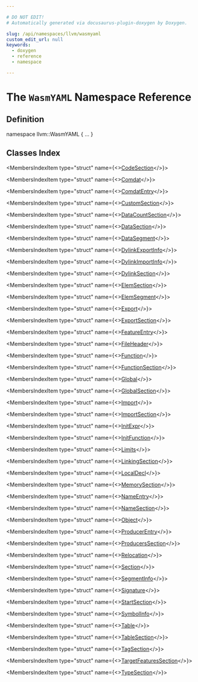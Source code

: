 ```yaml
---

# DO NOT EDIT!
# Automatically generated via docusaurus-plugin-doxygen by Doxygen.

slug: /api/namespaces/llvm/wasmyaml
custom_edit_url: null
keywords:
  - doxygen
  - reference
  - namespace

---
```





# The `WasmYAML` Namespace Reference

<DoxygenPage pluginConfig={pluginConfig}>



## Definition

<CodeBlock>namespace llvm::WasmYAML &#123; ... &#125;</CodeBlock>

## Classes Index

<MembersIndex>

<MembersIndexItem
  type="struct"
  name={<><a href="/docs/api/structs/llvm/wasmyaml/codesection">CodeSection</a></>}>
</MembersIndexItem>

<MembersIndexItem
  type="struct"
  name={<><a href="/docs/api/structs/llvm/wasmyaml/comdat">Comdat</a></>}>
</MembersIndexItem>

<MembersIndexItem
  type="struct"
  name={<><a href="/docs/api/structs/llvm/wasmyaml/comdatentry">ComdatEntry</a></>}>
</MembersIndexItem>

<MembersIndexItem
  type="struct"
  name={<><a href="/docs/api/structs/llvm/wasmyaml/customsection">CustomSection</a></>}>
</MembersIndexItem>

<MembersIndexItem
  type="struct"
  name={<><a href="/docs/api/structs/llvm/wasmyaml/datacountsection">DataCountSection</a></>}>
</MembersIndexItem>

<MembersIndexItem
  type="struct"
  name={<><a href="/docs/api/structs/llvm/wasmyaml/datasection">DataSection</a></>}>
</MembersIndexItem>

<MembersIndexItem
  type="struct"
  name={<><a href="/docs/api/structs/llvm/wasmyaml/datasegment">DataSegment</a></>}>
</MembersIndexItem>

<MembersIndexItem
  type="struct"
  name={<><a href="/docs/api/structs/llvm/wasmyaml/dylinkexportinfo">DylinkExportInfo</a></>}>
</MembersIndexItem>

<MembersIndexItem
  type="struct"
  name={<><a href="/docs/api/structs/llvm/wasmyaml/dylinkimportinfo">DylinkImportInfo</a></>}>
</MembersIndexItem>

<MembersIndexItem
  type="struct"
  name={<><a href="/docs/api/structs/llvm/wasmyaml/dylinksection">DylinkSection</a></>}>
</MembersIndexItem>

<MembersIndexItem
  type="struct"
  name={<><a href="/docs/api/structs/llvm/wasmyaml/elemsection">ElemSection</a></>}>
</MembersIndexItem>

<MembersIndexItem
  type="struct"
  name={<><a href="/docs/api/structs/llvm/wasmyaml/elemsegment">ElemSegment</a></>}>
</MembersIndexItem>

<MembersIndexItem
  type="struct"
  name={<><a href="/docs/api/structs/llvm/wasmyaml/export">Export</a></>}>
</MembersIndexItem>

<MembersIndexItem
  type="struct"
  name={<><a href="/docs/api/structs/llvm/wasmyaml/exportsection">ExportSection</a></>}>
</MembersIndexItem>

<MembersIndexItem
  type="struct"
  name={<><a href="/docs/api/structs/llvm/wasmyaml/featureentry">FeatureEntry</a></>}>
</MembersIndexItem>

<MembersIndexItem
  type="struct"
  name={<><a href="/docs/api/structs/llvm/wasmyaml/fileheader">FileHeader</a></>}>
</MembersIndexItem>

<MembersIndexItem
  type="struct"
  name={<><a href="/docs/api/structs/llvm/wasmyaml/function">Function</a></>}>
</MembersIndexItem>

<MembersIndexItem
  type="struct"
  name={<><a href="/docs/api/structs/llvm/wasmyaml/functionsection">FunctionSection</a></>}>
</MembersIndexItem>

<MembersIndexItem
  type="struct"
  name={<><a href="/docs/api/structs/llvm/wasmyaml/global">Global</a></>}>
</MembersIndexItem>

<MembersIndexItem
  type="struct"
  name={<><a href="/docs/api/structs/llvm/wasmyaml/globalsection">GlobalSection</a></>}>
</MembersIndexItem>

<MembersIndexItem
  type="struct"
  name={<><a href="/docs/api/structs/llvm/wasmyaml/import">Import</a></>}>
</MembersIndexItem>

<MembersIndexItem
  type="struct"
  name={<><a href="/docs/api/structs/llvm/wasmyaml/importsection">ImportSection</a></>}>
</MembersIndexItem>

<MembersIndexItem
  type="struct"
  name={<><a href="/docs/api/structs/llvm/wasmyaml/initexpr">InitExpr</a></>}>
</MembersIndexItem>

<MembersIndexItem
  type="struct"
  name={<><a href="/docs/api/structs/llvm/wasmyaml/initfunction">InitFunction</a></>}>
</MembersIndexItem>

<MembersIndexItem
  type="struct"
  name={<><a href="/docs/api/structs/llvm/wasmyaml/limits">Limits</a></>}>
</MembersIndexItem>

<MembersIndexItem
  type="struct"
  name={<><a href="/docs/api/structs/llvm/wasmyaml/linkingsection">LinkingSection</a></>}>
</MembersIndexItem>

<MembersIndexItem
  type="struct"
  name={<><a href="/docs/api/structs/llvm/wasmyaml/localdecl">LocalDecl</a></>}>
</MembersIndexItem>

<MembersIndexItem
  type="struct"
  name={<><a href="/docs/api/structs/llvm/wasmyaml/memorysection">MemorySection</a></>}>
</MembersIndexItem>

<MembersIndexItem
  type="struct"
  name={<><a href="/docs/api/structs/llvm/wasmyaml/nameentry">NameEntry</a></>}>
</MembersIndexItem>

<MembersIndexItem
  type="struct"
  name={<><a href="/docs/api/structs/llvm/wasmyaml/namesection">NameSection</a></>}>
</MembersIndexItem>

<MembersIndexItem
  type="struct"
  name={<><a href="/docs/api/structs/llvm/wasmyaml/object">Object</a></>}>
</MembersIndexItem>

<MembersIndexItem
  type="struct"
  name={<><a href="/docs/api/structs/llvm/wasmyaml/producerentry">ProducerEntry</a></>}>
</MembersIndexItem>

<MembersIndexItem
  type="struct"
  name={<><a href="/docs/api/structs/llvm/wasmyaml/producerssection">ProducersSection</a></>}>
</MembersIndexItem>

<MembersIndexItem
  type="struct"
  name={<><a href="/docs/api/structs/llvm/wasmyaml/relocation">Relocation</a></>}>
</MembersIndexItem>

<MembersIndexItem
  type="struct"
  name={<><a href="/docs/api/structs/llvm/wasmyaml/section">Section</a></>}>
</MembersIndexItem>

<MembersIndexItem
  type="struct"
  name={<><a href="/docs/api/structs/llvm/wasmyaml/segmentinfo">SegmentInfo</a></>}>
</MembersIndexItem>

<MembersIndexItem
  type="struct"
  name={<><a href="/docs/api/structs/llvm/wasmyaml/signature">Signature</a></>}>
</MembersIndexItem>

<MembersIndexItem
  type="struct"
  name={<><a href="/docs/api/structs/llvm/wasmyaml/startsection">StartSection</a></>}>
</MembersIndexItem>

<MembersIndexItem
  type="struct"
  name={<><a href="/docs/api/structs/llvm/wasmyaml/symbolinfo">SymbolInfo</a></>}>
</MembersIndexItem>

<MembersIndexItem
  type="struct"
  name={<><a href="/docs/api/structs/llvm/wasmyaml/table">Table</a></>}>
</MembersIndexItem>

<MembersIndexItem
  type="struct"
  name={<><a href="/docs/api/structs/llvm/wasmyaml/tablesection">TableSection</a></>}>
</MembersIndexItem>

<MembersIndexItem
  type="struct"
  name={<><a href="/docs/api/structs/llvm/wasmyaml/tagsection">TagSection</a></>}>
</MembersIndexItem>

<MembersIndexItem
  type="struct"
  name={<><a href="/docs/api/structs/llvm/wasmyaml/targetfeaturessection">TargetFeaturesSection</a></>}>
</MembersIndexItem>

<MembersIndexItem
  type="struct"
  name={<><a href="/docs/api/structs/llvm/wasmyaml/typesection">TypeSection</a></>}>
</MembersIndexItem>

</MembersIndex>


</DoxygenPage>

